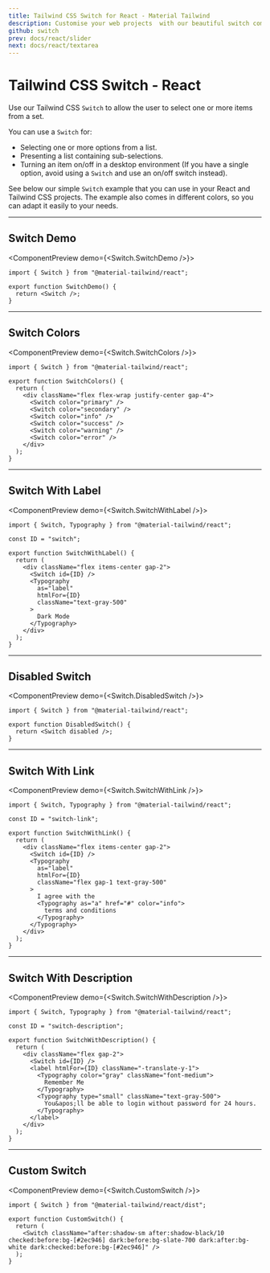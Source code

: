 ```yaml
---
title: Tailwind CSS Switch for React - Material Tailwind
description: Customise your web projects  with our beautiful switch component for Tailwind CSS and React using Material Design guidelines.
github: switch
prev: docs/react/slider
next: docs/react/textarea
---
```


# Tailwind CSS Switch - React

Use our Tailwind CSS `Switch` to allow the user to select one or more items from a set.

You can use a `Switch` for:

- Selecting one or more options from a list.
- Presenting a list containing sub-selections.
- Turning an item on/off in a desktop environment (If you have a single option, avoid using a `Switch` and use an on/off switch instead).

See below our simple `Switch` example that you can use in your React and Tailwind CSS projects. The example also comes in different colors, so you can adapt it easily to your needs.

---

## Switch Demo

<ComponentPreview demo={<Switch.SwitchDemo />}>
```tsx
import { Switch } from "@material-tailwind/react";

export function SwitchDemo() {
  return <Switch />;
}
```
</ComponentPreview>

---

## Switch Colors

<ComponentPreview demo={<Switch.SwitchColors />}>
```tsx
import { Switch } from "@material-tailwind/react";

export function SwitchColors() {
  return (
    <div className="flex flex-wrap justify-center gap-4">
      <Switch color="primary" />
      <Switch color="secondary" />
      <Switch color="info" />
      <Switch color="success" />
      <Switch color="warning" />
      <Switch color="error" />
    </div>
  );
}
```
</ComponentPreview>

---

## Switch With Label

<ComponentPreview demo={<Switch.SwitchWithLabel />}>
```tsx
import { Switch, Typography } from "@material-tailwind/react";

const ID = "switch";

export function SwitchWithLabel() {
  return (
    <div className="flex items-center gap-2">
      <Switch id={ID} />
      <Typography
        as="label"
        htmlFor={ID}
        className="text-gray-500"
      >
        Dark Mode
      </Typography>
    </div>
  );
}
```
</ComponentPreview>

---

## Disabled Switch

<ComponentPreview demo={<Switch.DisabledSwitch />}>
```tsx
import { Switch } from "@material-tailwind/react";

export function DisabledSwitch() {
  return <Switch disabled />;
}
```
</ComponentPreview>

---

## Switch With Link

<ComponentPreview demo={<Switch.SwitchWithLink />}>
```tsx
import { Switch, Typography } from "@material-tailwind/react";

const ID = "switch-link";

export function SwitchWithLink() {
  return (
    <div className="flex items-center gap-2">
      <Switch id={ID} />
      <Typography
        as="label"
        htmlFor={ID}
        className="flex gap-1 text-gray-500"
      >
        I agree with the
        <Typography as="a" href="#" color="info">
          terms and conditions
        </Typography>
      </Typography>
    </div>
  );
}
```
</ComponentPreview>

---

## Switch With Description

<ComponentPreview demo={<Switch.SwitchWithDescription />}>
```tsx
import { Switch, Typography } from "@material-tailwind/react";

const ID = "switch-description";

export function SwitchWithDescription() {
  return (
    <div className="flex gap-2">
      <Switch id={ID} />
      <label htmlFor={ID} className="-translate-y-1">
        <Typography color="gray" className="font-medium">
          Remember Me
        </Typography>
        <Typography type="small" className="text-gray-500">
          You&apos;ll be able to login without password for 24 hours.
        </Typography>
      </label>
    </div>
  );
}
```
</ComponentPreview>

---

## Custom Switch

<ComponentPreview demo={<Switch.CustomSwitch />}>
```tsx
import { Switch } from "@material-tailwind/react/dist";

export function CustomSwitch() {
  return (
    <Switch className="after:shadow-sm after:shadow-black/10 checked:before:bg-[#2ec946] dark:before:bg-slate-700 dark:after:bg-white dark:checked:before:bg-[#2ec946]" />
  );
}
```
</ComponentPreview>
